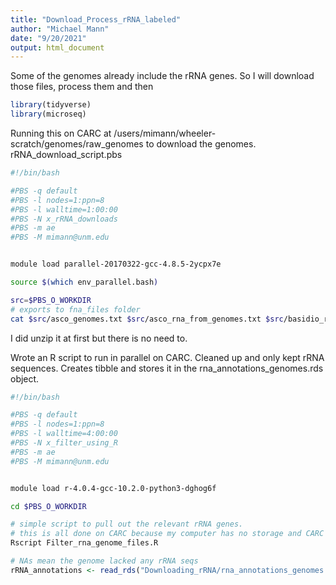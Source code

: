 ```yaml
---
title: "Download_Process_rRNA_labeled"
author: "Michael Mann"
date: "9/20/2021"
output: html_document
---
```

Some of the genomes already include the rRNA genes. So I will download those files, process them and then 
```r
library(tidyverse)
library(microseq)
```

Running this on CARC at 
/users/mimann/wheeler-scratch/genomes/raw_genomes
to download the genomes.
rRNA_download_script.pbs
```bash
#!/bin/bash

#PBS -q default
#PBS -l nodes=1:ppn=8
#PBS -l walltime=1:00:00
#PBS -N x_rRNA_downloads
#PBS -m ae
#PBS -M mimann@unm.edu


module load parallel-20170322-gcc-4.8.5-2ycpx7e

source $(which env_parallel.bash)

src=$PBS_O_WORKDIR
# exports to fna_files folder
cat $src/asco_genomes.txt $src/asco_rna_from_genomes.txt $src/basidio_rrna_genomes.txt| env_parallel --sshloginfile $PBS_NODEFILE 'wget {} -P $src/fna_files --no-verbose'


```

I did unzip it at first but there is no need to.

Wrote an R script to run in parallel on CARC. Cleaned up and only kept rRNA sequences. 
Creates tibble and stores it in the rna_annotations_genomes.rds object.
```bash
#!/bin/bash

#PBS -q default
#PBS -l nodes=1:ppn=8
#PBS -l walltime=4:00:00
#PBS -N x_filter_using_R
#PBS -m ae
#PBS -M mimann@unm.edu


module load r-4.0.4-gcc-10.2.0-python3-dghog6f

cd $PBS_O_WORKDIR

# simple script to pull out the relevant rRNA genes. 
# this is all done on CARC because my computer has no storage and CARC can run in parallel!
Rscript Filter_rna_genome_files.R

```


```r
# NAs mean the genome lacked any rRNA seqs
rRNA_annotations <- read_rds("Downloading_rRNA/rna_annotations_genomes.rds")

```

